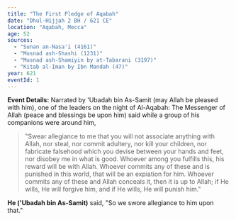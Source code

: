 ```yaml
---
title: "The First Pledge of Aqabah"
date: "Dhul-Hijjah 2 BH / 621 CE"
location: "Aqabah, Mecca"
age: 52
sources:
  - "Sunan an-Nasa'i (4161)"
  - "Musnad ash-Shashi (1231)"
  - "Musnad ash-Shamiyin by at-Tabarani (3197)"
  - "Kitab al-Iman by Ibn Mandah (47)"
year: 621
eventId: 1
---
```


**Event Details:**
Narrated by 'Ubadah bin As-Samit (may Allah be pleased with him), one of the leaders on the night of Al-Aqabah: The Messenger of Allah (peace and blessings be upon him) said while a group of his companions were around him,
> "Swear allegiance to me that you will not associate anything with Allah, nor steal, nor commit adultery, nor kill your children, nor fabricate falsehood which you devise between your hands and feet, nor disobey me in what is good. Whoever among you fulfills this, his reward will be with Allah. Whoever commits any of these and is punished in this world, that will be an expiation for him. Whoever commits any of these and Allah conceals it, then it is up to Allah; if He wills, He will forgive him, and if He wills, He will punish him."

**He ('Ubadah bin As-Samit)** said, "So we swore allegiance to him upon that."